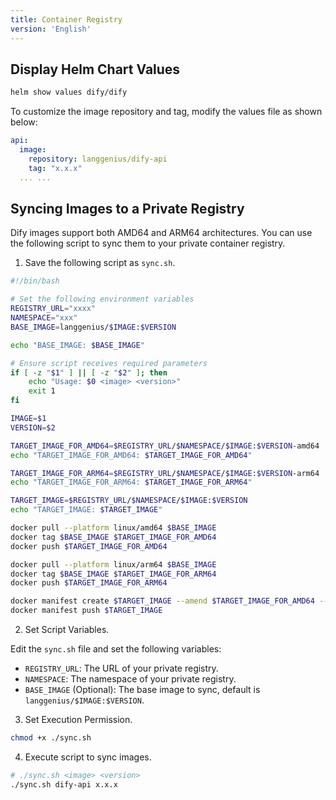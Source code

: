 ```yaml
---
title: Container Registry
version: 'English'
---
```


## Display Helm Chart Values
```bash
helm show values dify/dify
```

To customize the image repository and tag, modify the values file as shown below:

```yaml
api:
  image:
    repository: langgenius/dify-api
    tag: "x.x.x"
  ... ...
```

## Syncing Images to a Private Registry

Dify images support both AMD64 and ARM64 architectures. You can use the following script to sync them to your private container registry.

1. Save the following script as `sync.sh`.

```bash
#!/bin/bash

# Set the following environment variables
REGISTRY_URL="xxxx"
NAMESPACE="xxx"
BASE_IMAGE=langgenius/$IMAGE:$VERSION

echo "BASE_IMAGE: $BASE_IMAGE"

# Ensure script receives required parameters
if [ -z "$1" ] || [ -z "$2" ]; then
    echo "Usage: $0 <image> <version>"
    exit 1
fi

IMAGE=$1
VERSION=$2

TARGET_IMAGE_FOR_AMD64=$REGISTRY_URL/$NAMESPACE/$IMAGE:$VERSION-amd64
echo "TARGET_IMAGE_FOR_AMD64: $TARGET_IMAGE_FOR_AMD64"

TARGET_IMAGE_FOR_ARM64=$REGISTRY_URL/$NAMESPACE/$IMAGE:$VERSION-arm64
echo "TARGET_IMAGE_FOR_ARM64: $TARGET_IMAGE_FOR_ARM64"

TARGET_IMAGE=$REGISTRY_URL/$NAMESPACE/$IMAGE:$VERSION
echo "TARGET_IMAGE: $TARGET_IMAGE"

docker pull --platform linux/amd64 $BASE_IMAGE
docker tag $BASE_IMAGE $TARGET_IMAGE_FOR_AMD64
docker push $TARGET_IMAGE_FOR_AMD64

docker pull --platform linux/arm64 $BASE_IMAGE
docker tag $BASE_IMAGE $TARGET_IMAGE_FOR_ARM64
docker push $TARGET_IMAGE_FOR_ARM64

docker manifest create $TARGET_IMAGE --amend $TARGET_IMAGE_FOR_AMD64 --amend $TARGET_IMAGE_FOR_ARM64
docker manifest push $TARGET_IMAGE
```

2. Set Script Variables.

Edit the `sync.sh` file and set the following variables:
- `REGISTRY_URL`: The URL of your private registry.
- `NAMESPACE`: The namespace of your private registry.
- `BASE_IMAGE` (Optional): The base image to sync, default is `langgenius/$IMAGE:$VERSION`.

3. Set Execution Permission.
```bash
chmod +x ./sync.sh
```

4. Execute script to sync images.
```bash
# ./sync.sh <image> <version>
./sync.sh dify-api x.x.x
```

